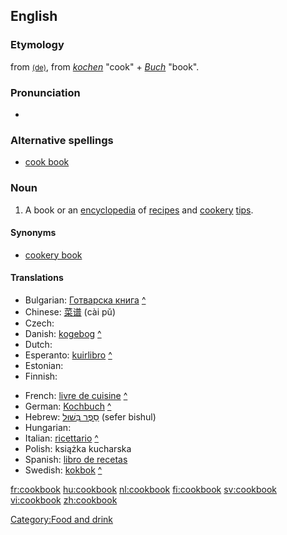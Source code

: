 ==English==

===Etymology===
{{rfv}}
from {{etyl|de}} {{term|Kochbuch}} [[:de:Kochbuch|<small>(de)</small>]], from ''[[kochen]]'' "cook" + ''[[Buch]]'' "book".

===Pronunciation===
* {{audio|en-us-cookbook.ogg|Audio (US)}}

===Alternative spellings===
* [[cook book]]

===Noun===
{{en-noun}}

# A book or an [[encyclopedia]] of [[recipe]]s and [[cookery]] [[tip]]s.

====Synonyms====
* [[cookery book]]

====Translations====
{{trans-top|book of cooking recipes}}
* Bulgarian: [[Готварска книга]] [[:bg:Готварска книга|^]]
* Chinese: [[菜谱]] (cài pǔ)
* Czech: {{t+|cs|kuchařka|f}}
* Danish: [[kogebog]] [[:da:kogebog|^]]
* Dutch: {{t+|nl|kookboek|n}}
* Esperanto: [[kuirlibro]] [[:eo:kuirlibro|^]]
* Estonian: {{t-|et|kokaraamat}}
* Finnish: {{t+|fi|keittokirja}}
{{trans-mid}}
* French: [[livre de cuisine]] [[:fr:livre de cuisine|^]]
* German: [[Kochbuch]] {{n}} [[:de:Kochbuch|^]]
* Hebrew: [[ספר בישול|סֵפֶר בִּשׁוּל]] (sefer bishul) {{m}}
* Hungarian: {{t+|hu|szakácskönyv}}
* Italian: [[ricettario]] [[:it:ricettario|^]]
* Polish: książka kucharska {{f}}
* Spanish: [[libro de recetas]] {{m}}
* Swedish: [[kokbok]] {{c}} [[:sv:kokbok|^]]
{{trans-bottom}}

[[Category:Food and drink]]

[[fr:cookbook]]
[[hu:cookbook]]
[[nl:cookbook]]
[[fi:cookbook]]
[[sv:cookbook]]
[[vi:cookbook]]
[[zh:cookbook]]